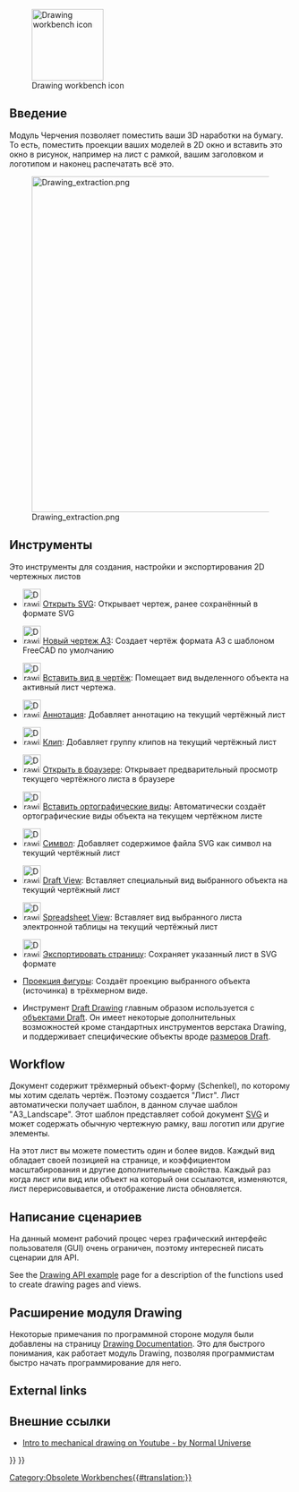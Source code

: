 <languages/>

<div class="mw-translate-fuzzy">
{{Docnav/ru
|[[Draft Workbench/ru|Верстак Draft]]
|[[FEM Workbench/ru|Верстак FEM]]
|IconL=Workbench_Draft.svg
|IconC=Online Help Toc.svg
|IconR=Workbench_FEM.svg
}}
</div>

{{VeryImportantMessage|The '''Drawing Workbench''' is no longer included after version 0.20.<br>
The [[TechDraw_Workbench|TechDraw Workbench]] is its more advanced replacement.}}

[[Image:Workbench_Drawing.svg|thumb|128px|Drawing workbench icon]]

<span id="Introduction"></span>
== Введение == 

Модуль Черчения позволяет поместить ваши 3D наработки на бумагу. То есть, поместить проекции ваших моделей в 2D окно и вставить это окно в рисунок, например на лист с рамкой, вашим заголовком и логотипом и наконец распечатать всё это.

{{TOCright}}
[[Image:Drawing_extraction.png|600px]]

<span id="Tools"></span>
== Инструменты ==

Это инструменты для создания, настройки и экспортирования 2D чертежных листов

* [[Image:Drawing_New.png|32px]] [[Drawing_Open_SVG/ru|Открыть SVG]]: Открывает чертеж, ранее сохранённый в формате SVG

* [[Image:Drawing_Landscape_A3.png|32px]] [[Drawing_Landscape_A3/ru|Новый чертеж A3]]: Создает чертёж формата A3 c шаблоном FreeCAD по умолчанию

* [[Image:Drawing_View.png|32px]] [[Drawing_View/ru|Вставить вид в чертёж]]: Помещает вид выделенного объекта на активный лист чертежа.

* [[Image:Drawing_Annotation.png|32px]] [[Drawing_Annotation/ru|Аннотация]]: Добавляет аннотацию на текущий чертёжный лист

* [[Image:Drawing_Clip.png|32px]] [[Drawing_Clip/ru|Клип]]: Добавляет группу клипов на текущий чертёжный лист

* [[Image:Drawing_Openbrowser.png|32px]] [[Drawing_Openbrowser/ru|Открыть в браузере]]: Открывает предварительный просмотр текущего чертёжного листа в браузере

* [[Image:Drawing_Orthoviews.png|32px]] [[Drawing_Orthoviews/ru|Вставить ортографические виды]]: Автоматически создаёт ортографические виды объекта на текущем чертёжном листе

* [[Image:Drawing_Symbol.png|32px]] [[Drawing_Symbol/ru|Символ]]: Добавляет содержимое файла SVG как символ на текущий чертёжный лист

* [[Image:Drawing_DraftView.png|32px]] [[Draft_Drawing/ru|Draft View]]: Вставляет специальный вид выбранного объекта на текущий чертёжный лист

* [[Image:Drawing_SpreadsheetView.png|32px]] [[Drawing_SpreadsheetView/ru|Spreadsheet View]]: Вставляет вид выбранного листа электронной таблицы на текущий чертёжный лист

* [[Image:Drawing_Save.png|32px]] [[Drawing_Save/ru|Экспортировать страницу]]: Сохраняет указанный лист в SVG формате

* [[Drawing_ProjectShape/ru|Проекция фигуры]]: Создаёт проекцию выбранного объекта (источинка) в трёхмерном виде.

* {{Emphasis|Примечание:}} Инструмент [[Draft_Drawing/ru|Draft Drawing]] главным образом используется с [[Draft Workbench/ru|объектами Draft]]. Он имеет некоторые дополнительных возможностей кроме стандартных инструментов верстака Drawing, и поддерживает специфические объекты вроде [[Draft Dimension/ru|размеров Draft]].

== Workflow ==
Документ содержит трёхмерный объект-форму (Schenkel), по которому мы хотим сделать чертёж. Поэтому создается "Лист". Лист автоматически получает шаблон, в данном случае шаблон "A3_Landscape". Этот шаблон представляет собой документ [[SVG/ru|SVG]] и может содержать обычную чертежную рамку, ваш логотип или другие элементы.

На этот лист вы можете поместить один и более видов. Каждый вид обладает своей позицией на странице, и коэффициентом масштабирования и другие дополнительные свойства. Каждый раз когда лист или вид или объект на который они ссылаются, изменяются, лист перерисовывается, и отображение листа обновляется.

<span id="Scripting"></span>
== Написание сценариев ==

На данный момент рабочий процес через графический интерфейс пользователя (GUI) очень ограничен, поэтому интересней писать сценарии для API.

See the [[Drawing API example]] page for a description of the functions used to create drawing pages and views.

<span id="Extending_the_Drawing_Module"></span>
== Расширение модуля Drawing ==

Некоторые примечания по программной стороне модуля были добавлены на страницу [[Drawing Documentation]]. Это для быстрого понимания, как работает модуль Drawing, позволяя программистам быстро начать программирование для него.

== External links ==

<div class="mw-translate-fuzzy">
== Внешние ссылки ==
*  [https://www.youtube.com/watch?v=1Hm5Zyjmjac Intro to mechanical drawing on Youtube - by Normal Universe]
</div>


<div class="mw-translate-fuzzy">
{{Docnav/ru
|[[Draft Workbench/ru|Верстак Draft]]
|[[FEM Workbench/ru|Верстак FEM]]
|IconL=Workbench_Draft.svg
|IconC=Online Help Toc.svg
|IconR=Workbench_FEM.svg
}}
</div>

{{Drawing Tools navi{{#translation:}}}}
{{Userdocnavi{{#translation:}}}}
[[Category:Obsolete Workbenches{{#translation:}}]]